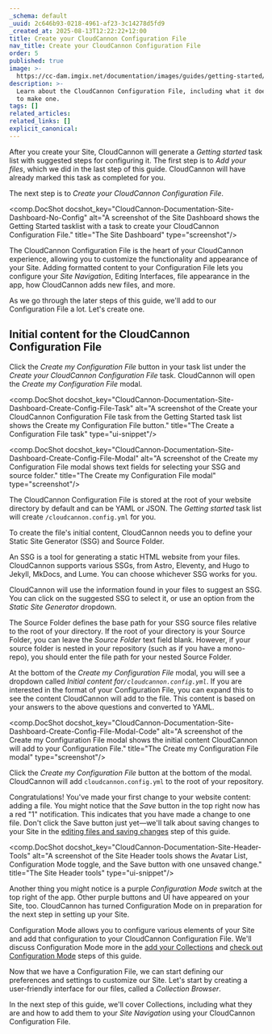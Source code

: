 ```yaml
---
_schema: default
_uuid: 2c646b93-0218-4961-af23-3c14278d5fd9
_created_at: 2025-08-13T12:22:22+12:00
title: Create your CloudCannon Configuration File
nav_title: Create your CloudCannon Configuration File
order: 5
published: true
image: >-
  https://cc-dam.imgix.net/documentation/images/guides/getting-started/guide-thumbnails/CloudCannon-Getting-Started-Thumbnail-Universal.png
description: >-
  Learn about the CloudCannon Configuration File, including what it does and how
  to make one.
tags: []
related_articles:
related_links: []
explicit_canonical:
---
```

After you create your Site, CloudCannon will generate a *Getting started* task list with suggested steps for configuring it. The first step is to *Add your files*, which we did in the last step of this guide. CloudCannon will have already marked this task as completed for you.

The next step is to *Create your CloudCannon Configuration File*.

<comp.DocShot docshot_key="CloudCannon-Documentation-Site-Dashboard-No-Config" alt="A screenshot of the Site Dashboard shows the Getting Started tasklist with a task to create your CloudCannon Configuration File." title="The Site Dashboard" type="screenshot"/>

The CloudCannon Configuration File is the heart of your CloudCannon experience, allowing you to customize the functionality and appearance of your Site. Adding formatted content to your Configuration File lets you configure your *Site Navigation*, Editing Interfaces, file appearance in the app, how CloudCannon adds new files, and more.

As we go through the later steps of this guide, we'll add to our Configuration File a lot. Let's create one.

## Initial content for the CloudCannon Configuration File

Click the *Create my Configuration File* button in your task list under the *Create your CloudCannon Configuration File* task. CloudCannon will open the *Create my Configuration File* modal.

<comp.DocShot docshot_key="CloudCannon-Documentation-Site-Dashboard-Create-Config-File-Task" alt="A screenshot of the Create your CloudCannon Configuration File task from the Getting Started task list shows the Create my Configuration File button." title="The Create a Configuration File task" type="ui-snippet"/>

<comp.DocShot docshot_key="CloudCannon-Documentation-Site-Dashboard-Create-Config-File-Modal" alt="A screenshot of the Create my Configuration File modal shows text fields for selecting your SSG and source folder." title="The Create my Configuration File modal" type="screenshot"/>

The CloudCannon Configuration File is stored at the root of your website directory by default and can be YAML or JSON. The *Getting started* task list will create `/cloudcannon.config.yml` for you.

To create the file's initial content, CloudCannon needs you to define your Static Site Generator (SSG) and Source Folder.

An SSG is a tool for generating a static HTML website from your files. CloudCannon supports various SSGs, from Astro, Eleventy, and Hugo to Jekyll, MkDocs, and Lume. You can choose whichever SSG works for you.

CloudCannon will use the information found in your files to suggest an SSG. You can click on the suggested SSG to select it, or use an option from the *Static Site Generator* dropdown.

The Source Folder defines the base path for your SSG source files relative to the root of your directory. If the root of your directory is your Source Folder, you can leave the *Source Folder* text field blank. However, if your source folder is nested in your repository (such as if you have a mono-repo), you should enter the file path for your nested Source Folder.

At the bottom of the *Create my Configuration File* modal, you will see a dropdown called *Initial content for`/cloudcannon.config.yml`*. If you are interested in the format of your Configuration File, you can expand this to see the content CloudCannon will add to the file. This content is based on your answers to the above questions and converted to YAML.

<comp.DocShot docshot_key="CloudCannon-Documentation-Site-Dashboard-Create-Config-File-Modal-Code" alt="A screenshot of the Create my Configuration File modal shows the initial content CloudCannon will add to your Configuration File." title="The Create my Configuration File modal" type="screenshot"/>

Click the *Create my Configuration File* button at the bottom of the modal. CloudCannon will add `cloudcannon.config.yml` to the root of your repository.

Congratulations! You've made your first change to your website content: adding a file. You might notice that the *Save* button in the top right now has a red "1" notification. This indicates that you have made a change to one file. Don't click the Save button just yet—we'll talk about saving changes to your Site in the [editing files and saving changes](/documentation/guides/getting-started/editing-files-and-saving-changes/) step of this guide.

<comp.DocShot docshot_key="CloudCannon-Documentation-Site-Header-Tools" alt="A screenshot of the Site Header tools shows the Avatar List, Configuration Mode toggle, and the Save button with one unsaved change." title="The Site Header tools" type="ui-snippet"/>

Another thing you might notice is a purple *Configuration Mode* switch at the top right of the app. Other purple buttons and UI have appeared on your Site, too. CloudCannon has turned Configuration Mode on in preparation for the next step in setting up your Site.

Configuration Mode allows you to configure various elements of your Site and add that configuration to your CloudCannon Configuration File. We'll discuss Configuration Mode more in the [add your Collections](/documentation/guides/getting-started/add-your-collections/) and [check out Configuration Mode](/documentation/guides/getting-started/check-out-dev-mode/) steps of this guide.

Now that we have a Configuration File, we can start defining our preferences and settings to customize our Site. Let's start by creating a user-friendly interface for our files, called a *Collection Browser*.

In the next step of this guide, we'll cover Collections, including what they are and how to add them to your *Site Navigation* using your CloudCannon Configuration File.